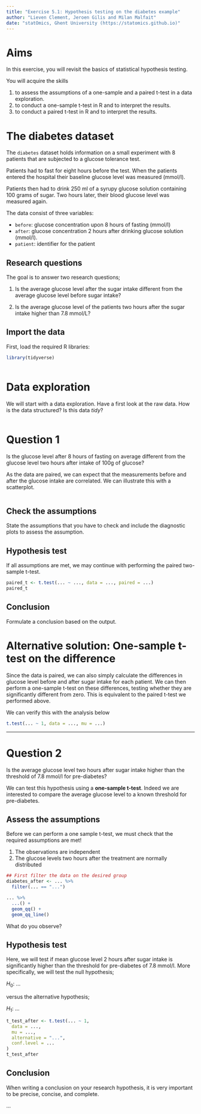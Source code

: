 ```yaml
---
title: "Exercise 5.1: Hypothesis testing on the diabetes example"
author: "Lieven Clement, Jeroen Gilis and Milan Malfait"
date: "statOmics, Ghent University (https://statomics.github.io)"
---
```


# Aims

In this exercise, you will revisit the basics of statistical  hypothesis testing.

You will acquire the skills

1. to assess the assumptions of a one-sample and a paired t-test in a data exploration.
2. to conduct a one-sample t-test in R and to interpret the results.
3. to conduct a paired t-test in R and to interpret the results.

# The diabetes dataset

The `diabetes`  dataset holds information on a small experiment with
8 patients that are subjected to a glucose tolerance test.

Patients had to fast for eight hours before the test.
When the patients entered the hospital their baseline glucose level was measured (mmol/l).

Patients then had to drink 250 ml of a syrupy glucose solution containing 100
grams of sugar. Two hours later, their blood glucose level was measured again.

The data consist of three variables:

- `before`: glucose concentration upon 8 hours of fasting (mmol/l)
- `after`: glucose concentration 2 hours after drinking glucose solution (mmol/l).
- `patient`: identifier for the patient

## Research questions

The goal is to answer two research questions;

1. Is the average glucose level after the sugar intake different from the average glucose level before sugar intake?

2. Is the average glucose level of the patients two hours after the sugar intake higher than 7.8 mmol/L?

## Import the data

First, load the required R libraries:

```r
library(tidyverse)
```

```r

```

# Data exploration

We will start with a data exploration.
Have a first look at the raw data. How is the data structured?
Is this data *tidy*?

```r

```

# Question 1

Is the glucose level after 8 hours of fasting on average different from the glucose level two hours after intake of 100g of glucose?

As the data are paired, we can expect that the measurements before and after the glucose intake are correlated.
We can illustrate this with a scatterplot.

```r

```


## Check the assumptions

State the assumptions that you have to check and include the diagnostic plots to
assess the assumption.

## Hypothesis test

If all assumptions are met, we may continue with
performing the paired two-sample t-test.

```r
paired_t <- t.test(... ~ ..., data = ..., paired = ...)
paired_t
```


## Conclusion

Formulate a conclusion based on the output.

# Alternative solution: One-sample t-test on the difference

Since the data is paired, we can also simply calculate the differences in
glucose level before and after sugar intake for each patient. We can then
perform a one-sample t-test on these differences, testing whether they are
significantly different from zero. This is equivalent to the paired t-test we
performed above.

We can verify this with the analysis below

```r
t.test(... ~ 1, data = ..., mu = ...)
```

***

# Question 2

Is the average glucose level two hours after sugar intake
higher than the threshold of 7.8 mmol/l for pre-diabetes?

We can test this hypothesis using a **one-sample t-test**.
Indeed we are interested to compare the average glucose level to a known threshold for pre-diabetes.

## Assess the assumptions

Before we can perform a one sample t-test, we must check that the required
assumptions are met!

1. The observations are independent
2. The glucose levels two hours after the treatment are normally distributed

```r
## First filter the data on the desired group
diabetes_after <- ... %>%
  filter(... == "...")
```

```r
... %>%
  ...() +
  geom_qq() +
  geom_qq_line()
```

What do you observe?

## Hypothesis test

Here, we will test if mean glucose level 2 hours after sugar intake is significantly
higher than the threshold for pre-diabetes of 7.8 mmol/l. More specifically, we will test the null hypothesis;

$H_0:$ ...

versus the alternative hypothesis;

$H_1:$ ...

```r
t_test_after <- t.test(... ~ 1,
  data = ...,
  mu = ...,
  alternative = "...",
  conf.level = ...
)
t_test_after
```

## Conclusion

When writing a conclusion on your research hypothesis,
it is very important to be precise, concise, and complete.

...
